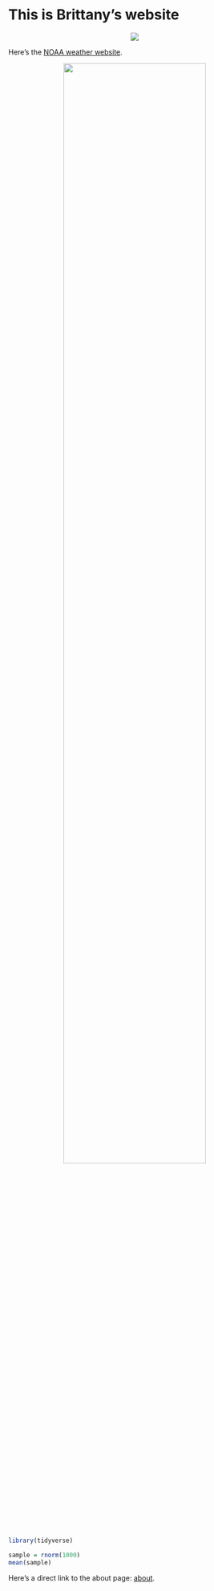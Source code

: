# This is Brittany's website

<center>
![](https://media.giphy.com/media/KFUx0Rtz7p0HTzbJ7x/giphy.gif)
</center>


Here's the [NOAA weather website](https://www.weather.gov/).

<center>
<img src="images/IMG_7076.jpg" style="width:75%">
</center>


```r
library(tidyverse)

sample = rnorm(1000)
mean(sample)

```

Here's a direct link to the about page: [about](about.html).
